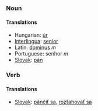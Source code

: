 ===Noun===
====Translations====
*Hungarian: [[úr]]
*[[Interlingua]]: [[senior]]
*Latin: [[dominus]] ''m''
*Portuguese: senhor ''m''
*[[Slovak]]: [[pán]]

===Verb===
====Translations====
*[[Slovak]]: [[pánčiť sa]], [[rozťahovať sa]]